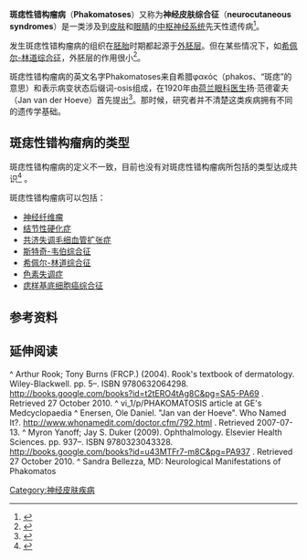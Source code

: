 {{medical}}
{{NoteTA
|G1=Medicine
}}
{{Infobox_Disease |
  Name           = 斑痣性错构瘤病<br>Phakomatosis |
  Image          = |
  Caption        = |
  DiseasesDB     = 31496 |
  ICD10          = {{ICD10|Q|85||q|80}}  |
  ICD9           = {{ICD9|759.5}}-{{ICD9|759.6}} |
  ICDO           = |
  OMIM           = |
  MedlinePlus    = |
  eMedicineSubj  = |
  eMedicineTopic = |
  MeshID         = D020752 |
}}

'''斑痣性错构瘤病'''（'''Phakomatoses'''）又称为'''神经皮肤综合征'''（'''neurocutaneous syndromes'''）是一类涉及到[[皮肤|皮肤]]和[[眼睛|眼睛]]的[[中枢神经系统|中枢神经系统]]先天性遗传病<ref name="Rook(FRCP.)2004">{{cite book|author1=Arthur Rook|author2=Tony Burns (FRCP.)|title=Rook's textbook of dermatology|url=http://books.google.com/books?id=t2tERO4tAg8C&pg=SA5-PA69|accessdate=27 October 2010|year=2004|publisher=Wiley-Blackwell|isbn=9780632064298|pages=5–|archive-date=2014-07-04|archive-url=https://web.archive.org/web/20140704195340/http://books.google.com/books?id=t2tERO4tAg8C&pg=SA5-PA69|dead-url=no}}</ref>。

发生斑痣性错构瘤病的组织在[[胚胎|胚胎]]时期都起源于[[外胚层|外胚层]]。但在某些情况下，如[[希佩尔-林道综合征|希佩尔-林道综合征]]，外胚层的作用很小<ref>{{Medcyclopaedia|vi_1/p/PHAKOMATOSIS}}</ref>。

斑痣性错构瘤病的英文名字Phakomatoses来自希腊φακός（phakos、“斑痣”的意思）和表示病变状态后缀词-osis组成，在1920年由[[荷兰|荷兰]][[眼科学|眼科医生]]扬·范德霍夫（Jan van der Hoeve）首先提出<ref>{{cite web
 | first = Ole Daniel
 | last = Enersen
 | url = http://www.whonamedit.com/doctor.cfm/792.html
 | title = Jan van der Hoeve
 | publisher = [[Who_Named_It|Who Named It]]?
 | accessdate = 2007-07-13
 | archive-date = 2018-03-22
 | archive-url = https://web.archive.org/web/20180322021314/http://www.whonamedit.com/doctor.cfm/792.html
 | dead-url = no
 }}</ref>。那时候，研究者并不清楚这类疾病拥有不同的遗传学基础。

==斑痣性错构瘤病的类型==
斑痣性错构瘤病的定义不一致，目前也没有对斑痣性错构瘤病所包括的类型达成共识<ref name="YanoffDuker2009">{{cite book|author1=Myron Yanoff|author2=Jay S. Duker|title=Ophthalmology|url=http://books.google.com/books?id=u43MTFr7-m8C&pg=PA937|accessdate=27 October 2010|year=2009|publisher=Elsevier Health Sciences|isbn=9780323043328|pages=937–|archive-date=2014-07-07|archive-url=https://web.archive.org/web/20140707142237/http://books.google.com/books?id=u43MTFr7-m8C&pg=PA937|dead-url=no}}</ref> 。

斑痣性错构瘤病可以包括：
*[[神经纤维瘤|神经纤维瘤]]
*[[结节性硬化症|结节性硬化症]]
*[[共济失调毛细血管扩张症|共济失调毛细血管扩张症]]
*[[斯特奇-韦伯综合征|斯特奇-韦伯综合征]]
*[[希佩尔-林道综合征|希佩尔-林道综合征]]
*[[色素失调症|色素失调症]]
*[[痣样基底细胞癌综合征|痣样基底细胞癌综合征]]

==参考资料==
{{reflist}}

==延伸阅读==
^ Arthur Rook; Tony Burns (FRCP.) (2004). Rook's textbook of dermatology. Wiley-Blackwell. pp. 5–. ISBN 9780632064298. http://books.google.com/books?id=t2tERO4tAg8C&pg=SA5-PA69 {{Wayback|url=http://books.google.com/books?id=t2tERO4tAg8C&pg=SA5-PA69 |date=20140704195340 }}. Retrieved 27 October 2010.  
^ vi_1/p/PHAKOMATOSIS article at GE's Medcyclopaedia 
^ Enersen, Ole Daniel. "Jan van der Hoeve". Who Named It?. http://www.whonamedit.com/doctor.cfm/792.html {{Wayback|url=http://www.whonamedit.com/doctor.cfm/792.html |date=20180322021314 }}. Retrieved 2007-07-13.  
^ Myron Yanoff; Jay S. Duker (2009). Ophthalmology. Elsevier Health Sciences. pp. 937–. ISBN 9780323043328. http://books.google.com/books?id=u43MTFr7-m8C&pg=PA937 {{Wayback|url=http://books.google.com/books?id=u43MTFr7-m8C&pg=PA937 |date=20140707142237 }}. Retrieved 27 October 2010.  
^ Sandra Bellezza, MD: Neurological Manifestations of Phakomatos

[[Category:神经皮肤疾病|Category:神经皮肤疾病]]